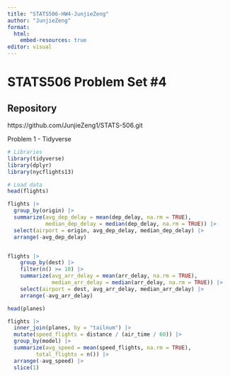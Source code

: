 ```yaml
---
title: "STATS506-HW4-JunjieZeng"
author: "JunjieZeng"
format: 
  html:
    embed-resources: true
editor: visual
---
```

 
# STATS506 Problem Set #4

## Repository

https://github.com/JunjieZeng1/STATS-506.git

Problem 1 - Tidyverse

```r
# Libraries
library(tidyverse)
library(dplyr)
library(nycflights13)
```

```r
# Load data
head(flights)

flights |> 
  group_by(origin) |> 
  summarize(avg_dep_delay = mean(dep_delay, na.rm = TRUE), 
            median_dep_delay = median(dep_delay, na.rm = TRUE)) |> 
  select(airport = origin, avg_dep_delay, median_dep_delay) |> 
  arrange(-avg_dep_delay) 


flights |> 
    group_by(dest) |> 
    filter(n() >= 10) |> 
    summarize(avg_arr_delay = mean(arr_delay, na.rm = TRUE), 
              median_arr_delay = median(arr_delay, na.rm = TRUE)) |> 
    select(airport = dest, avg_arr_delay, median_arr_delay) |> 
    arrange(-avg_arr_delay) 
```

```r
head(planes)

flights |> 
  inner_join(planes, by = "tailnum") |> 
  mutate(speed_flights = distance / (air_time / 60)) |> 
  group_by(model) |> 
  summarize(avg_speed = mean(speed_flights, na.rm = TRUE), 
         total_flights = n()) |> 
  arrange(-avg_speed) |> 
  slice(1)
```
